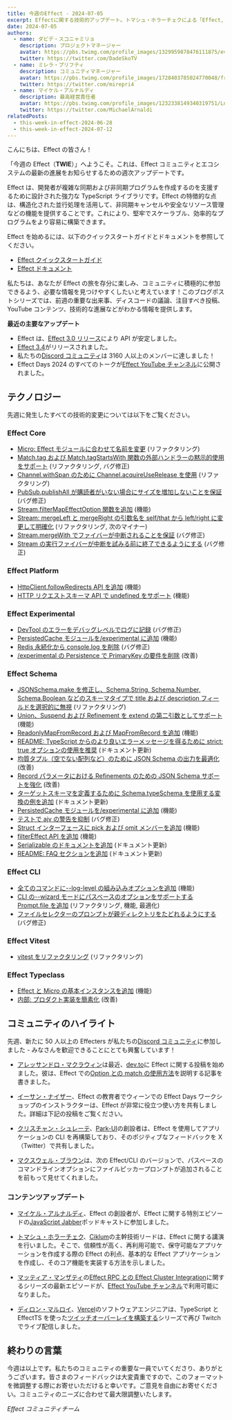 ```yaml
---
title: 今週のEffect - 2024-07-05
excerpt: Effectに関する技術的アップデート。トマシュ・ホラーチェクによる「Effect, The Missing TypeScript Standard Library」。
date: 2024-07-05
authors:
  - name: ダビデ・スコニャミリョ
    description: プロジェクトマネージャー
    avatar: https://pbs.twimg.com/profile_images/1329959878476111875/evHG8VX6_400x400.jpg
    twitter: https://twitter.com/DadeSkoTV
  - name: ミレラ・プリフティ
    description: コミュニティマネージャー
    avatar: https://pbs.twimg.com/profile_images/1728403785024770048/frKphayT_400x400.jpg
    twitter: https://twitter.com/mirepri4
  - name: マイケル・アルナルディ
    description: 最高経営責任者
    avatar: https://pbs.twimg.com/profile_images/1232338149340319751/Ln9nNWyk_400x400.jpg
    twitter: https://twitter.com/MichaelArnaldi
relatedPosts:
  - this-week-in-effect-2024-06-28
  - this-week-in-effect-2024-07-12
---
```


こんにちは、Effect の皆さん！

「今週の Effect（**TWIE**）」へようこそ。これは、Effect コミュニティとエコシステムの最新の進展をお知らせするための週次アップデートです。

Effect は、開発者が複雑な同期および非同期プログラムを作成するのを支援するために設計された強力な TypeScript ライブラリです。Effect の特徴的な点は、構造化された並行処理を活用して、非同期キャンセルや安全なリソース管理などの機能を提供することです。これにより、堅牢でスケーラブル、効率的なプログラムをより容易に構築できます。

Effect を始めるには、以下のクイックスタートガイドとドキュメントを参照してください。

- [Effect クイックスタートガイド](/docs/quickstart)
- [Effect ドキュメント](/docs/introduction)

私たちは、あなたが Effect の旅を存分に楽しみ、コミュニティに積極的に参加できるよう、必要な情報を見つけやすくしたいと考えています！このブログポストシリーズでは、前週の重要な出来事、ディスコードの議論、注目すべき投稿、YouTube コンテンツ、技術的な進展などがわかる情報を提供します。

**最近の主要なアップデート**

- Effect は、[Effect 3.0 リリース](https://effect.website/blog/effect-3.0)により API が安定しました。
- [Effect 3.4](https://effect.website/blog/effect-3.3)がリリースされました。
- 私たちの[Discord コミュニティ](https://discord.gg/effect-ts)は 3160 人以上のメンバーに達しました！
- Effect Days 2024 のすべてのトークが[Effect YouTube チャンネル](https://www.youtube.com/@effect-ts)に公開されました。

## テクノロジー

先週に発生したすべての技術的変更については以下をご覧ください。

### Effect Core

- [Micro: Effect モジュールに合わせて名前を変更](https://github.com/Effect-TS/effect/pull/3096) (リファクタリング)
- [Match.tag および Match.tagStartsWith 関数の外部ハンドラーの黙示的使用をサポート](https://github.com/Effect-TS/effect/pull/3121) (リファクタリング, バグ修正)
- [Channel.withSpan のために Channel.acquireUseRelease を使用](https://github.com/Effect-TS/effect/pull/3134) (リファクタリング)
- [PubSub.publishAll が購読者がいない場合にサイズを増加しないことを保証](https://github.com/Effect-TS/effect/pull/3161) (バグ修正)
- [Stream.filterMapEffectOption 関数を追加](https://github.com/Effect-TS/effect/pull/3023) (機能)
- [Stream: mergeLeft と mergeRight の引数名を self/that から left/right に変更して明確化](https://github.com/Effect-TS/effect/pull/3160) (リファクタリング, 次のマイナー)
- [Stream.mergeWith でファイバーが中断されることを保証](https://github.com/Effect-TS/effect/pull/3175) (バグ修正)
- [Stream の実行ファイバーが中断を試みる前に終了できるようにする](https://github.com/Effect-TS/effect/pull/3176) (バグ修正)

### Effect Platform

- [HttpClient.followRedirects API を追加](https://github.com/Effect-TS/effect/pull/3123) (機能)
- [HTTP リクエストスキーマ API で undefined をサポート](https://github.com/Effect-TS/effect/pull/3136) (機能)

### Effect Experimental

- [DevTool のエラーをデバッグレベルでログに記録](https://github.com/Effect-TS/effect/pull/3138) (バグ修正)
- [PersistedCache モジュールを/experimental に追加](https://github.com/Effect-TS/effect/pull/3149) (機能)
- [Redis 永続化から console.log を削除](https://github.com/Effect-TS/effect/pull/3150) (バグ修正)
- [/experimental の Persistence で PrimaryKey の要件を削除](https://github.com/Effect-TS/effect/pull/3158) (改善)

### Effect Schema

- [JSONSchema.make を修正し、Schema.String, Schema.Number, Schema.Boolean などのスキーマタイプで title および description フィールドを選択的に無視](https://github.com/Effect-TS/effect/pull/3117) (リファクタリング)
- [Union、Suspend および Refinement を extend の第二引数としてサポート](https://github.com/Effect-TS/effect/pull/3125) (機能)
- [ReadonlyMapFromRecord および MapFromRecord を追加](https://github.com/Effect-TS/effect/pull/3130) (機能)
- [README: TypeScript からのより良いエラーメッセージを得るために strict: true オプションの使用を推奨](https://github.com/Effect-TS/effect/pull/3132) (ドキュメント更新)
- [均質タプル（空でない配列など）のために JSON Schema の出力を最適化](https://github.com/Effect-TS/effect/pull/3139) (改善)
- [Record パラメータにおける Refinements のための JSON Schema サポートを強化](https://github.com/Effect-TS/effect/pull/3143) (改善)
- [ターゲットスキーマを定義するために Schema.typeSchema を使用する変換の例を追加](https://github.com/Effect-TS/effect/pull/3145) (ドキュメント更新)
- [PersistedCache モジュールを/experimental に追加](https://github.com/Effect-TS/effect/pull/3149) (機能)
- [テストで ajv の警告を抑制](https://github.com/Effect-TS/effect/pull/3151) (バグ修正)
- [Struct インターフェースに pick および omit メンバーを追加](https://github.com/Effect-TS/effect/pull/3163) (機能)
- [filterEffect API を追加](https://github.com/Effect-TS/effect/pull/3166) (機能)
- [Serializable のドキュメントを追加](https://github.com/Effect-TS/effect/pull/3148) (ドキュメント更新)
- [README: FAQ セクションを追加](https://github.com/Effect-TS/effect/pull/3178) (ドキュメント更新)

### Effect CLI

- [全てのコマンドに--log-level の組み込みオプションを追加](https://github.com/Effect-TS/effect/pull/3107) (機能)
- [CLI の--wizard モードにパスベースのオプションをサポートする Prompt.file を追加](https://github.com/Effect-TS/effect/pull/3153) (リファクタリング, 機能, 最適化)
- [ファイルセレクターのプロンプトが親ディレクトリをたどれるようにする](https://github.com/Effect-TS/effect/pull/3167) (バグ修正)

### Effect Vitest

- [vitest をリファクタリング](https://github.com/Effect-TS/effect/pull/3122) (リファクタリング)

### Effect Typeclass

- [Effect と Micro の基本インスタンスを追加](https://github.com/Effect-TS/effect/pull/3169) (機能)
- [内部: プロダクト実装を簡素化](https://github.com/Effect-TS/effect/pull/3177) (改善)

## コミュニティのハイライト

先週、新たに 50 人以上の Effecters が私たちの[Discord コミュニティ](https://discord.gg/effect-ts)に参加しました - みなさんを歓迎できることにとても興奮しています！

- [アレッサンドロ・マクラウィン](https://dev.to/almaclaine)は最近、[dev.to](https://dev.to/)に Effect に関する投稿を始めました。彼は、Effect での[Option との match の使用方法](https://dev.to/almaclaine/using-match-with-option-in-effect-1ho9)を説明する記事を書きました。

- [イーサン・ナイザー](https://x.com/ethanniser)、Effect の教育者でウィーンでの Effect Days ワークショップのインストラクターは、Effect が非常に役立つ使い方を共有しました。詳細は下記の投稿をご覧ください。

  <Tweet id="1808266920615202848" />

- [クリスチャン・シュレーテ](https://x.com/grizzly_codes)、[Park-UI](https://park-ui.com/)の創設者は、Effect を使用してアプリケーションの CLI を再構築しており、そのポジティブなフィードバックを X（Twitter）で共有しました。

  <Tweet id="1808215848164704625" />

- [マクスウェル・ブラウン](https://x.com/imax153)は、次の Effect/CLI のバージョンで、パスベースのコマンドラインオプションにファイルピッカープロンプトが追加されることを前もって見せてくれました。
  <Tweet id="1808625323853930923" />

### コンテンツアップデート

- [マイケル・アルナルディ](https://x.com/MichaelArnaldi)、Effect の創設者が、Effect に関する特別エピソードの[JavaScript Jabber](https://x.com/JSJabber)ポッドキャストに参加しました。

  <Tweet id="1807814969368691172" />

- [トマシュ・ホラーチェク](https://x.com/heracek)、[Ciklum](https://www.ciklum.com/)の主幹技術リードは、Effect に関する講演を行いました。そこで、信頼性が高く、再利用可能で、保守可能なアプリケーションを作成する際の Effect の利点、基本的な Effect アプリケーションを作成し、そのコア機能を実装する方法を示しました。

  <YouTube url="https://www.youtube.com/embed/Mikn2MXPaNg?si=GLxrE0wre1kpLoKc" />

- [マッティア・マンザティ](https://twitter.com/MattiaManzati)の[Effect RPC との Effect Cluster Integration](https://www.youtube.com/watch?v=8WanmCpq_Mw&t=3s)に関するシリーズの最新エピソードが、[Effect YouTube チャンネル](https://www.youtube.com/@effect-ts)で利用可能になりました。

  <YouTube url="https://www.youtube.com/embed/_TB2gpOSrDo?si=_gnnoazAk5uwOF05" />

- [ディロン・マルロイ](https://twitter.com/dillon_mulroy)、[Vercel](https://vercel.com)のソフトウェアエンジニアは、TypeScript と EffectTS を使った[ツイッチオーバーレイを構築する](https://www.twitch.tv/dmmulroy/videos)シリーズで再び Twitch でライブ配信しました。
  <TwitchPlayerNonInteractive video="2188943846" />

## 終わりの言葉

今週は以上です。私たちのコミュニティの重要な一員でいてくださり、ありがとうございます。皆さまのフィードバックは大変貴重ですので、このフォーマットを微調整する際にお寄せいただけると幸いです。ご意見を自由にお寄せください。コミュニティのニーズに合わせて最大限調整いたします。

_Effect コミュニティチーム_
